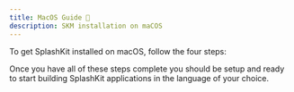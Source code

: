 ```yaml
---
title: MacOS Guide 🍎
description: SKM installation on maCOS
---
```


To get SplashKit installed on macOS, follow the four steps:


<CardGrid>
  <LinkCard
    title="Install Xcode Command Line Tools"
    description="Step 1"
    href="/installation/macos/step-1/"
  />
  <LinkCard
    title="Install SplashKit SDK"
    description="Step 2"
    href="/installation/macos/step-2/"
  />
  <LinkCard
    title="Install Visual Studio Code"
    description="Step 3"
    href="/installation/macos/step-3/"
  />
  <LinkCard
    title="Install Language Tools"
    description="Step 4"
    href="/installation/macos/step-3/"
  />
</CardGrid>

Once you have all of these steps complete you should be setup and ready to
start building SplashKit applications in the language of your choice.


